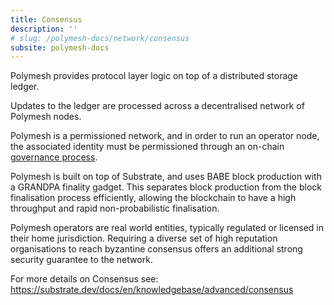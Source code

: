 ```yaml
---
title: Consensus
description: ''
# slug: /polymesh-docs/network/consensus
subsite: polymesh-docs
---
```


Polymesh provides protocol layer logic on top of a distributed storage ledger.

Updates to the ledger are processed across a decentralised network of Polymesh nodes.

Polymesh is a permissioned network, and in order to run an operator node, the associated identity must be permissioned through an on-chain [governance process](./governance).

Polymesh is built on top of Substrate, and uses BABE block production with a GRANDPA finality gadget. This separates block production from the block finalisation process efficiently, allowing the blockchain to have a high throughput and rapid non-probabilistic finalisation.

Polymesh operators are real world entities, typically regulated or licensed in their home jurisdiction. Requiring a diverse set of high reputation organisations to reach byzantine consensus offers an additional strong security guarantee to the network.

For more details on Consensus see:  
<https://substrate.dev/docs/en/knowledgebase/advanced/consensus>
